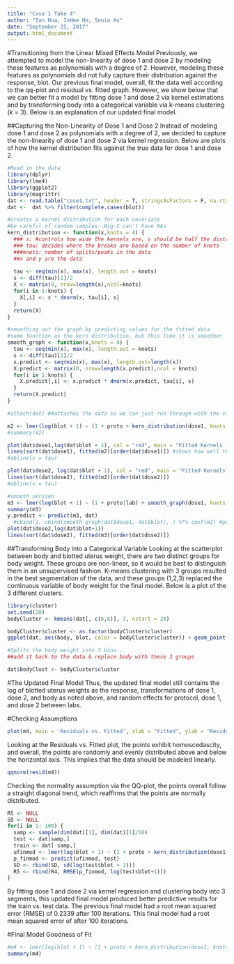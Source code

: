 ```yaml
---
title: "Case 1 Take 4"
author: "Ian Hua, InHee Ho, Sonia Xu"
date: "September 25, 2017"
output: html_document
---
```

#Transitioning from the Linear Mixed Effects Model
Previously, we attempted to model the non-linearity of dose 1 and dose 2 by modeling these features as polynomials with a degree of 2. However, modeling these features as polynomials did not fully capture their distribution against the response, blot. Our previous final model, overall, fit the data well according to the qq-plot and residual vs. fitted graph. However, we show below that we can better fit a model by fitting dose 1 and dose 2 via kernel estimations and by transforming body into a categorical variable via k-means clustering (k = 3). Below is an explanation of our updated final model. 

##Capturing the Non-Linearity of Dose 1 and Dose 2
Instead of modeling dose 1 and dose 2 as polynomials with a degree of 2, we decided to capture the non-linearity of dose 1 and dose 2 via kernel regression. Below are plots of how the kernel distribution fits against the true data for dose 1 and dose 2.


```r
#Read in the data
library(dplyr)
library(lme4)
library(ggplot2)
library(magrittr)
dat <- read.table("case1.txt", header = T, stringsAsFactors = F, na.strings = ".", colClasses=c("character","character","numeric","numeric","numeric","numeric","numeric","numeric"))
dat <-  dat %>% filter(complete.cases(blot)) 
```

```r
#creates a kernel distribution for each covariate
#be careful of random samples--Big X can't have NAs
kern_distribution <- function(x,knots = 4) {
  ### s: #controls how wide the kernels are, s should be half the distance between two knots 
  ### tau: decides where the breaks are based on the number of knots
  ###knots: number of splits/peaks in the data
  ##x and y are the data
  
  tau <- seq(min(x), max(x), length.out = knots)
  s <- diff(tau)[1]/2
  X <- matrix(0, nrow=length(x),ncol=knots)
  for(i in 1:knots) {
    X[,i] <- x * dnorm(x, tau[i], s)
  }
  return(X)
}

#smoothing out the graph by predicting values for the fitted data
#same function as the kern distribution, but this time it is smoother
smooth_graph <- function(x,knots = 4) {
  tau <- seq(min(x), max(x), length.out = knots)
  s <- diff(tau)[1]/2
  x.predict <- seq(min(x), max(x), length.out=length(x))
  X.predict <- matrix(0, nrow=length(x.predict),ncol = knots)
  for(i in 1:knots) {
    X.predict[,i] <- x.predict * dnorm(x.predict, tau[i], s)
  }
  return(X.predict)
}
```

```r

#attach(dat) ##attaches the data so we can just run through with the variable names

m2 <- lmer(log(blot + 1) ~ (1 + proto + kern_distribution(dose1, knots = 5) + kern_distribution(dose2, knots = 3)|lab) + kern_distribution(dose1, knots = 5) + kern_distribution(dose2, knots = 3) , data = dat)  #X + Z + R + S + random effect
#summary(m2)

plot(dat$dose1,log(dat$blot + 1), col = "red", main = "Fitted Kernels for Dose 1", ylab = "log(blot + 1)", xlab = "dose 1") #plots the true data
lines(sort(dat$dose1), fitted(m2)[order(dat$dose1)]) #shows how well the model fits the true data
#abline(v = tau)

plot(dat$dose2, log(dat$blot + 1), col = "red", main = "Fitted Kernels for Dose 2", ylab = "log(blot + 1)", xlab = "dose 1")
lines(sort(dat$dose2), fitted(m2)[order(dat$dose2)])
#abline(v = tau)

```


```r
#smooth version
m3 <- lmer(log(blot + 1) ~ (1 + proto|lab) + smooth_graph(dose1, knots = 3) + smooth_graph(dose2, knots = 3) + smooth_graph(body, knots = 3), data = dat) #X + Z + R + S + random effect
summary(m3)
y.predict <- predict(m3, dat)
  #cbind(1, cbind(smooth_graph(dat$dose1, dat$blot), ) %*% coef(m2) #predict function is easier // but cbind(X.predicts)
plot(dat$dose2,log(dat$blot+1))
lines(sort(dat$dose2), fitted(m3)[order(dat$dose2)])
```
##Transforming Body into a Categorical Variable
Looking at the scatterplot between body and blotted uterus weight, there are two distinct groups for body weight. These groups are non-linear, so it would be best to distinguish them in an unsupervised fashion. K-means clustering with 3 groups resulted in the best segmentation of the data, and these groups (1,2,3) replaced the continuous variable of body weight for the final model. Below is a plot of the 3 different clusters.
```r
library(cluster)
set.seed(20)
bodyCluster <- kmeans(dat[, c(6,8)], 3, nstart = 20)

bodyCluster$cluster <- as.factor(bodyCluster$cluster)
ggplot(dat, aes(body, blot, color = bodyCluster$cluster)) + geom_point()

#Splits the body weight into 3 bins...
##add it back to the data & replace body with these 3 groups

dat$bodyClust <- bodyCluster$cluster
```
#The Updated Final Model
Thus, the updated final model still contains the log of blotted uterus weights as the response, transformations of dose 1, dose 2, and body as noted above, and random effects for protocol, dose 1, and dose 2 between labs.

#Checking Assumptions
```r
plot(m4, main = 'Residuals vs. Fitted', xlab = "Fitted", ylab = "Residuals")
```
Looking at the Residuals vs. Fitted plot, the points exhibit homoscedascity, and overall, the points are randomly and evenly distributed above and below the horizontal axis. This implies that the data should be modeled linearly. 

```r
qqnorm(resid(m4))
```
Checking the normality assumption via the QQ-plot, the points overall follow a straight diagonal trend, which reaffirms that the points are normally distributed.

```r
R5 <- NULL
SD <- NULL
for(i in 1: 100) {
  samp <- sample(dim(dat)[1], dim(dat)[1]/10)
  test <- dat[samp,]
  train <- dat[-samp,]
  ufinmod <- lmer(log(blot + 1) ~ (1 + proto + kern_distribution(dose1, knots = 5) + kern_distribution(dose2, knots = 3)|lab) + kern_distribution(dose1, knots = 5) + kern_distribution(dose2, knots = 3) + bodyClust, data = dat) 
  p_finmod <- predict(ufinmod, test)
  SD <- rbind(SD, sd(log(test$blot + 1)))
  R5 <- rbind(R4, RMSE(p_finmod, log(test$blot+1)))
}
```

By fitting dose 1 and dose 2 via kernel regression and clustering body into 3 segments, this updated final model produced better predictive results for the train vs. test data. The previous final model had a root mean squared error (RMSE) of 0.2339 after 100 iterations. This final model had a root mean squared error of after 100 iterations.


#Final Model Goodness of Fit
```r
#m4 <- lmer(log(blot + 1) ~ (1 + proto + kern_distribution(dose1, knots = 5) + kern_distribution(dose2, knots = 3)|lab) + kern_distribution(dose1, knots = 5) + kern_distribution(dose2, knots = 3) + bodyClust, data = dat) #X + Z + R + S + random effect
summary(m4)
```
